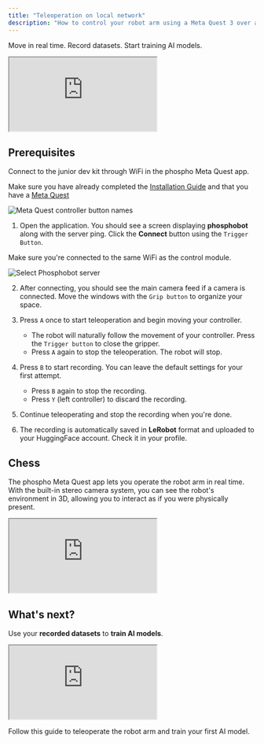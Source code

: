 ```yaml
---
title: "Teleoperation on local network"
description: "How to control your robot arm using a Meta Quest 3 over a local WiFi network"
---
```



Move in real time. Record datasets. Start training AI models.
<iframe 
    className="w-full aspect-video"
    src="https://www.youtube.com/embed/j73ixL-oQaQ?si=WdI6jKNAnjlY9yUI" 
    title="YouTube video player" allow="accelerometer; autoplay; clipboard-write; encrypted-media; gyroscope; picture-in-picture; web-share" 
    referrerPolicy="strict-origin-when-cross-origin" 
    allowFullScreen>
</iframe>

## Prerequisites
Connect to the junior dev kit through WiFi in the phospho Meta Quest app.

<Info>Make sure you have already completed the [Installation Guide](/unboxings/dk1#5-set-up-your-meta-quest-app) and that you have a [Meta Quest](https://www.meta.com/fr/quest/quest-3/?srsltid=AfmBOorMLUmJKFQr35ssCi1DDqSNgpHk0sLHqo_tHG8kgclCYbMToAPa)</Info>

![Meta Quest controller button names](/assets/names_buttons.jpg)  

1. Open the application. You should see a screen displaying **phosphobot** along with the server ping. Click the **Connect** button using the `Trigger Button`.  

<Note>Make sure you're connected to the same WiFi as the control module.</Note>  

![Select Phosphobot server](/assets/changeme-unity-server.png)  

2. After connecting, you should see the main camera feed if a camera is connected. Move the windows with the `Grip button` to organize your space.  
3. Press `A` once to start teleoperation and begin moving your controller.  
   - The robot will naturally follow the movement of your controller. Press the `Trigger button` to close the gripper.
   - Press `A` again to stop the teleoperation. The robot will stop.  

4. Press `B` to start recording. You can leave the default settings for your first attempt.  
   - Press `B` again to stop the recording.
   - Press `Y` (left controller) to discard the recording.

5. Continue teleoperating and stop the recording when you're done.  

6. The recording is automatically saved in **LeRobot** format and uploaded to your HuggingFace account. Check it in your profile.  

## Chess

The phospho Meta Quest app lets you operate the robot arm in real time. With the built-in stereo camera system, you can see the robot's environment in 3D, allowing you to interact as if you were physically present. 

<iframe
    className="w-full aspect-video"
    src="https://www.youtube.com/embed/e_gu-HebhfY"
    title="YouTube video player"
    allow="accelerometer; autoplay; clipboard-write; encrypted-media; gyroscope; picture-in-picture; web-share"
    allowFullScreen>
</iframe>

## What's next?

Use your **recorded datasets** to **train AI models**.

<iframe 
    className="w-full aspect-video"
    src="https://www.youtube.com/embed/Mk3EF8J1BGg?si=6GL1jVd0TqtngW1P" 
    title="YouTube video player" allow="accelerometer; autoplay; clipboard-write; encrypted-media; gyroscope; picture-in-picture; web-share" 
    referrerPolicy="strict-origin-when-cross-origin" 
    allowFullScreen>
</iframe>


<Card
  title="Train your first AI model"
  icon="robot"
  iconType="regular"
  href="/example/ai-models">
    Follow this guide to teleoperate the robot arm and train your first AI model.
</Card>







